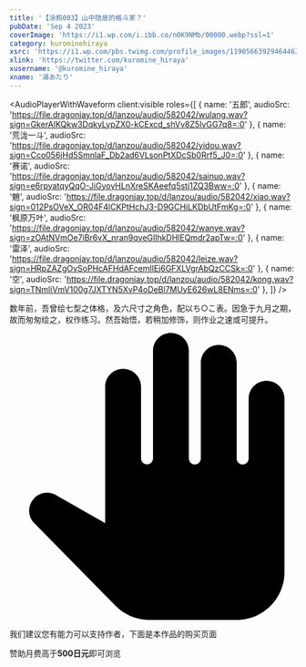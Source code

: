 ```yaml
---
title: '【涂鸦003】山中隐居的格斗家？'
pubDate: 'Sep 4 2023'
coverImage: 'https://i1.wp.com/i.ibb.co/n0K9NMb/00000.webp?ssl=1'
category: kurominehiraya
xsrc: 'https://i1.wp.com/pbs.twimg.com/profile_images/1190566392946446336/zvbqudqa.jpg?ssl=1'
xlink: 'https://twitter.com/kuromine_hiraya'
xusername: '@kuromine_hiraya'
xname: '湯あたり'
---
```


<AudioPlayerWithWaveform
client:visible
  roles={[
    { name: '五郎', audioSrc: 'https://file.dragonjay.top/d/lanzou/audio/582042/wulang.wav?sign=GkerAlKQkw3DqkyLypZX0-kCExcd_shVv8Z5IvGG7q8=:0' },
    { name: '荒泷一斗', audioSrc: 'https://file.dragonjay.top/d/lanzou/audio/582042/yidou.wav?sign=Cco056jHd5SmnlaF_Db2ad6VLsonPtXDcSb0Rrf5_J0=:0' },
    { name: '赛诺', audioSrc: 'https://file.dragonjay.top/d/lanzou/audio/582042/sainuo.wav?sign=e6rpyatqyQqO-JiGyoyHLnXreSKAeefq5stj1ZQ3Bww=:0' },
    { name: '魈', audioSrc: 'https://file.dragonjay.top/d/lanzou/audio/582042/xiao.wav?sign=012PsOVeX_OR04F4lCKPtHchJ3-D9GCHjLKDbUtFmKg=:0' },
    { name: '枫原万叶', audioSrc: 'https://file.dragonjay.top/d/lanzou/audio/582042/wanye.wav?sign=zOAtNVmOe7iBr6vX_nran9qyeGIlhkDHlEQmdr2apTw=:0' },
    { name: '雷泽', audioSrc: 'https://file.dragonjay.top/d/lanzou/audio/582042/leize.wav?sign=HRpZAZgOvSoPHcAFHdAFcemIlEj6GFXLVgrAbQzCCSk=:0' },
    { name: '空', audioSrc: 'https://file.dragonjay.top/d/lanzou/audio/582042/kong.wav?sign=TNmliVmV100g7JXTYN5XvP4oDeBl7MUyE626wL8ENms=:0' },
  ]}
/>

数年前，吾曾绘七型之体格，及六尺寸之角色，配以ち○こ表。因急于九月之期，故而匆匆绘之，权作练习。然吾始悟，若稍加修饰，则作业之速或可提升。

<div class="grid gap-2 grid-cols-2">

<PostImage src1="https://i1.wp.com/i.ibb.co/n0K9NMb/00000.webp?ssl=1" src2="https://i1.wp.com/i.ibb.co/XYZP1WS/00001.webp?ssl=1" text="abs, bandages, bara, body_hair, chest_hair, facial_hair, large_pectorals, male_focus, male_pubic_hair, mature_male, muscular, muscular_male, naked_bandage, navel_hair, nipples, pectorals, sarashi, solo, stubble, thick_thighs, thighs, bare_pectorals, feet_out_of_frame, pubic_hair, sideburns, halloween_costume, happy_sex, mummy_costume, bulge, 1boy, halloween, navel, armpit_hair, short_hair, erection, beard, underwear, completely_nude, long_sideburns, happi, uncensored, streaked_hair, leg_hair, medium_hair, brown_hair, festival, underwear_only, pumpkin_hat, male_underwear, tied_hair, white_male_underwear, penis, lifted_by_self, blush, full_body, dark_blue_hair, arm_hair, cross_scar, clothes_lift, dark-skinned_male, shirt_lift, undressing, volleyball" client:visible />


</div>

<div class="my-3 flex scroll-mt-[calc(64px_+_32px)] rounded-xl border border-solid border-[rgba(209,142,0,0.3)] bg-[rgba(255,249,235,0.5)] bg-none px-4 py-3 text-sm font-normal leading-normal tracking-[0px] text-[rgb(28,32,37)] shadow-none">
  <div class="mr-3 flex px-0 pb-0 pt-3 text-[22px] text-[rgb(171,104,0)] opacity-90">
    <svg class="inline-block h-[1em] w-[1em] shrink-0 select-none fill-current text-xl transition-[fill] delay-[0ms] duration-200 ease-in-out" aria-hidden="true" viewBox="0 0 24 24"><path d="M21.5 4c-.83 0-1.5.67-1.5 1.5v5c0 .28-.22.5-.5.5s-.5-.22-.5-.5v-8c0-.83-.67-1.5-1.5-1.5S16 1.67 16 2.5v8c0 .28-.22.5-.5.5s-.5-.22-.5-.5v-9c0-.83-.67-1.5-1.5-1.5S12 .67 12 1.5v8.99c0 .28-.22.5-.5.5s-.5-.22-.5-.5V4.5c0-.83-.67-1.5-1.5-1.5S8 3.67 8 4.5v11.41l-4.12-2.35c-.58-.33-1.3-.24-1.78.22-.6.58-.62 1.54-.03 2.13l6.78 6.89c.75.77 1.77 1.2 2.85 1.2H19c2.21 0 4-1.79 4-4V5.5c0-.83-.67-1.5-1.5-1.5"></path></svg>
  </div>
  <div class="min-w-0 overflow-auto px-0 py-2">
    <p class="m-0 scroll-mt-[calc(64px_+_32px)] text-base font-normal leading-normal tracking-[0px]" id="feedback-description">我们建议您有能力可以支持作者，下面是本作品的购买页面</p>
    <div class="font-[bold] text-sm">赞助月费高于<strong>500日元</strong>即可浏览</div>
    <AtherCard title="FANBOX" link="https://kurominehiraya.fanbox.cc/posts/582042" icon="" client:visible />
  </div>
</div>

<CopyLinkButton client:visible />
<AppreciateQRCodes client:visible />